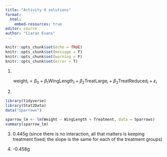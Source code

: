 ```yaml
---
title: "Activity 4 solutions"
format: 
  html:
    embed-resources: true
editor: source
author: "Ciaran Evans"
---
```


```r
knitr::opts_chunk$set(echo = TRUE)
knitr::opts_chunk$set(message = F)
knitr::opts_chunk$set(warning = F)
knitr::opts_chunk$set(error = T)
```

1.

$$\text{weight}_i = \beta_0 + \beta_1 \text{WingLength}_i + \beta_2 \text{TreatLarge}_i + \beta_3 \text{TreatReduced}_i + \varepsilon_i$$

2.

```r
library(tidyverse)
library(Stat2Data)
data("Sparrows")

sparrow_lm <- lm(Weight ~ WingLength + Treatment, data = Sparrows)
summary(sparrow_lm)
```

3. 0.445g (since there is no interaction, all that matters is keeping treatment fixed; the slope is the same for each of the treatment groups)

4. -0.458g

